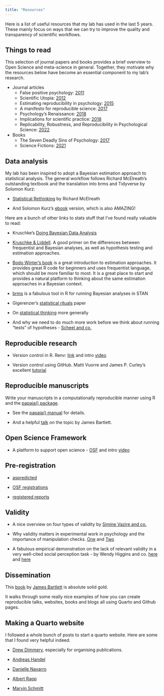 ```yaml
---
title: "Resources"
---
```


Here is a list of useful resources that my lab has used in the last 5 years. These mainly focus on ways that we can try to improve the quality and transparency of scientific workflows.

## Things to read

This selection of journal papers and books provides a brief overview to Open Science and meta-science in general. Together, they motivate why the resources below have become an essential component to my lab's research.

-   Journal articles
    -   False positive psychology: [2011](https://doi.org/10.1177/0956797611417632)
    -   Scientific Utopia: [2012](http://pps.sagepub.com/cgi/content/abstract/7/6/615)
    -   Estimating reproducibility in psychology: [2015](http://www.sciencemag.org/content/349/6251/aac4716.abstract)
    -   A manifesto for reproducible science: [2017](http://dx.doi.org/10.1038/s41562-016-0021)
    -   Psychology's Renaissance: [2018](https://doi.org/10.1146/annurev-psych-122216-011836)
    -   Implications for scientific practice: [2018](http://journals.sagepub.com/doi/abs/10.1177/1745691617751884)
    -   Replicability, Robustness, and Reproducibility in Psychological Science: [2022](https://www.annualreviews.org/doi/abs/10.1146/annurev-psych-020821-114157)
-   Books
    -   The Seven Deadly Sins of Psychology: [2017](https://www.jstor.org/stable/j.ctvc779w5)
    -   Science Fictions: [2021](https://www.sciencefictions.org/)

## Data analysis

My lab has been inspired to adopt a Bayesian estimation approach to statistical analysis. The general workflow follows Richard McElreath's outstanding textbook and the translation into brms and Tidyverse by Solomon Kurz:

-   [Statistical Rethinking](https://xcelab.net/rm/statistical-rethinking/) by Richard McElreath

-   And Solomon Kurz's [ebook](https://bookdown.org/content/3686/) version, which is also AMAZING!

Here are a bunch of other links to stats stuff that I've found really valuable to read:

-   Kruschke's [Doing Bayesian Data Analysis](https://sites.google.com/site/doingbayesiandataanalysis/)

-   [Kruschke & Liddell](https://link.springer.com/article/10.3758/s13423-016-1221-4). A good primer on the differences between frequentist and Bayesian analyses, as well as hypothesis testing and estimation approaches.

-   [Bodo Winter's book](https://bodowinter.com/books.html) is a great introduction to estimation approaches. It provides great R code for beginners and uses frequentist language, which should be more familiar to most. It is a great place to start and provides a natural platform to thinking about the same estimation approaches in a Bayesian context.

-   [brms](https://paul-buerkner.github.io/brms/) is a fabulous tool in R for running Bayesian analyses in STAN

-   Gigerenzer's [statistical rituals](https://journals.sagepub.com/doi/10.1177/2515245918771329) paper

-   On [statistical thinking](https://www.tandfonline.com/doi/full/10.1080/00031305.2018.1518264) more generally

-   And why we need to do much more work before we think about running "tests" of hypotheses - [Scheel and co.](https://journals.sagepub.com/doi/10.1177/1745691620966795)

## Reproducible research

-   Version control in R. Renv: [link](https://rstudio.github.io/renv/articles/renv.html) and intro [video](https://www.youtube.com/watch?v=yjlEbIDevOs)

-   Version control using GitHub. Matti Vuorre and James P. Curley's excellent [tutorial](https://journals.sagepub.com/doi/full/10.1177/2515245918754826)

## Reproducible manuscripts

Write your manuscripts in a computationally reproducible manner using R and the [papaja() package](https://github.com/crsh/papaja).

- See the [papaja() manual](https://frederikaust.com/papaja_man/) for details.

- And a helpful [talk](https://bartlettje.github.io/papaja_demo/papaja_slides.html#/title-slide) on the topic by James Bartlett.

## Open Science Framework

-   A platform to support open science - [OSF](https://osf.io/) and intro [video](https://www.youtube.com/watch?v=X07mBq2tnMg&t=11s)

## Pre-registration

-   [aspredicted](https://aspredicted.org/)

-   [OSF registrations](https://help.osf.io/article/330-welcome-to-registrations)

-   [registered reports](https://www.cos.io/initiatives/registered-reports)

## Validity

-   A nice overview on four types of validity by [Simine Vazire and co.](https://journals.sagepub.com/doi/abs/10.1177/09637214211067779?journalCode=cdpa)

-   Why validity matters in experimental work in psychology and the importance of manipulation checks. [One](https://doi.org/10.1177/1745691620950684) and [Two](https://doi.org/10.1177/1745691620970602)

-   A fabulous empirical demonstration on the lack of relevant validity in a very well-cited social perception task - by Wendy Higgins and co. [here](https://doi.org/10.1177/10731911221124342) and [here](https://www.sciencedirect.com/science/article/pii/S014976342300057X)

## Dissemination 

This [book](https://bartlettje.github.io/dissemination_quarto/) by [James Bartlett](https://bartlettje.github.io/aboutme/) is absolute solid gold. 

It walks through some really nice examples of how you can create reproducible talks, websites, books and blogs all using Quarto and Github pages.

## Making a Quarto website

I followed a whole bunch of posts to start a quarto website. Here are some that I found very helpful indeed.

-   [Drew Dimmery](https://ddimmery.com/posts/quarto-website/), especially for organising publications.

-   [Andreas Handel](https://www.andreashandel.com/posts/2022-10-01-hugo-to-quarto-migration/)

-   [Danielle Navarro](https://blog.djnavarro.net/posts/2022-04-20_porting-to-quarto/)

-   [Albert Rapp](https://albert-rapp.de/posts/13_quarto_blog_writing_guide/13_quarto_blog_writing_guide.html)

-   [Marvin Schmitt](https://www.marvinschmitt.com/blog/website-tutorial-quarto/)
